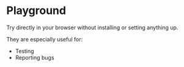 
# Playground

Try <KoliBri /> directly in your browser without installing or setting anything up.

They are especially useful for:

- Testing <KoliBri />
- Reporting bugs

<PlaygroundCards lang="en" />
